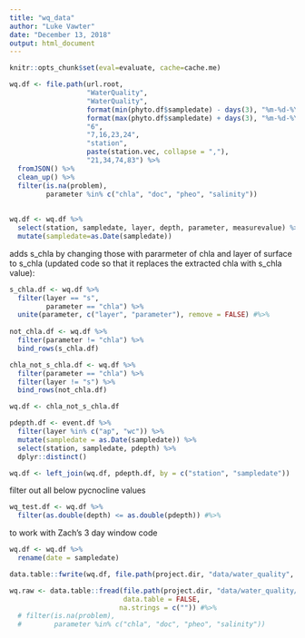 ```yaml
---
title: "wq_data"
author: "Luke Vawter"
date: "December 13, 2018"
output: html_document
---
```


```r
knitr::opts_chunk$set(eval=evaluate, cache=cache.me)
```

```r
wq.df <- file.path(url.root,
                   "WaterQuality",
                   "WaterQuality",
                   format(min(phyto.df$sampledate) - days(3), "%m-%d-%Y"),
                   format(max(phyto.df$sampledate) + days(3), "%m-%d-%Y"), 
                   "6",
                   "7,16,23,24",
                   "station",
                   paste(station.vec, collapse = ","),
                   "21,34,74,83") %>% 
  fromJSON() %>% 
  clean_up() %>%
  filter(is.na(problem),
         parameter %in% c("chla", "doc", "pheo", "salinity"))
        
  
wq.df <- wq.df %>%
  select(station, sampledate, layer, depth, parameter, measurevalue) %>% #eventid,
  mutate(sampledate=as.Date(sampledate))
```

adds s_chla by changing those with pararmeter of chla and layer of surface to s_chla
(updated code so that it replaces the extracted chla with s_chla value):
```r
s_chla.df <- wq.df %>% 
  filter(layer == "s", 
         parameter == "chla") %>% 
  unite(parameter, c("layer", "parameter"), remove = FALSE) #%>% 
    
not_chla.df <- wq.df %>%
  filter(parameter != "chla") %>%
  bind_rows(s_chla.df)

chla_not_s_chla.df <- wq.df %>%
  filter(parameter == "chla") %>%
  filter(layer != "s") %>%
  bind_rows(not_chla.df)

wq.df <- chla_not_s_chla.df
```

```r
pdepth.df <- event.df %>% 
  filter(layer %in% c("ap", "wc")) %>% 
  mutate(sampledate = as.Date(sampledate)) %>% 
  select(station, sampledate, pdepth) %>% 
  dplyr::distinct()

wq.df <- left_join(wq.df, pdepth.df, by = c("station", "sampledate"))

```

filter out all below pycnocline values
```R
wq_test.df <- wq.df %>%
  filter(as.double(depth) <= as.double(pdepth)) #%>%

```

to work with Zach's 3 day window code
```r
wq.df <- wq.df %>%
  rename(date = sampledate)

```


```r
data.table::fwrite(wq.df, file.path(project.dir, "data/water_quality", "cedr_wq.csv"))

wq.raw <- data.table::fread(file.path(project.dir, "data/water_quality/cedr_wq.csv"),
                            data.table = FALSE,
                           na.strings = c("")) #%>% 
  # filter(is.na(problem),
  #        parameter %in% c("chla", "doc", "pheo", "salinity"))

```

         